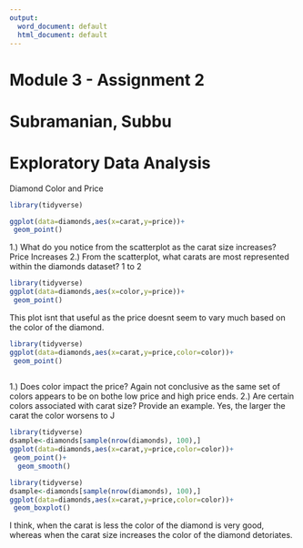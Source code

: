 ```yaml
---
output:
  word_document: default
  html_document: default
---
```

# Module 3 - Assignment 2
# Subramanian, Subbu
# Exploratory Data Analysis

Diamond Color and Price

```r
library(tidyverse)

ggplot(data=diamonds,aes(x=carat,y=price))+
 geom_point()


```

1.) What do you notice from the scatterplot as the carat size increases? Price Increases
2.) From the scatterplot, what carats are most represented within the diamonds dataset? 1 to 2

```r

library(tidyverse)
ggplot(data=diamonds,aes(x=color,y=price))+
 geom_point()


```

This plot isnt that useful as the price doesnt seem to vary much based on the color of the diamond.


```r
library(tidyverse)
ggplot(data=diamonds,aes(x=carat,y=price,color=color))+
 geom_point()
  


```

1.) Does color impact the price? Again not conclusive as the same set of colors appears to be on bothe low price and high price ends.
2.) Are certain colors associated with carat size? Provide an example. Yes, the larger the carat the color worsens to J

```r

library(tidyverse)
dsample<-diamonds[sample(nrow(diamonds), 100),]
ggplot(data=diamonds,aes(x=carat,y=price,color=color))+
 geom_point()+
  geom_smooth()
```

```r
library(tidyverse)
dsample<-diamonds[sample(nrow(diamonds), 100),]
ggplot(data=diamonds,aes(x=carat,y=price,color=color))+
 geom_boxplot()
```


I think, when the carat is less the color of the diamond is very good, whereas when the carat size increases the color of the diamond detoriates.

